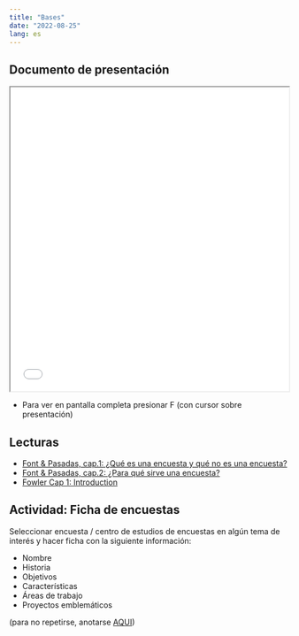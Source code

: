 ---
title: "Bases"
date: "2022-08-25"
lang: es
---

## Documento de presentación
 
<iframe src=/slides/02-bases/02-bases.html height="550" width=100% allowfullscreen="true">
</iframe> 

- Para ver en pantalla completa presionar F (con cursor sobre presentación)

## Lecturas

- [Font & Pasadas, cap.1: ¿Qué es una encuesta y qué no es una encuesta?](files/lecturas/Font&Pasadas2016LasEncuestasdeOpinion.pdf) <br>
- [Font & Pasadas, cap.2: ¿Para qué sirve una encuesta?](files/lecturas/Font&Pasadas2016LasEncuestasdeOpinion.pdf) <br>
- [Fowler Cap 1: Introduction](files/lecturas/Fowler2013Survey Research Methods.pdf)

## Actividad: Ficha de encuestas

Seleccionar encuesta / centro de estudios de encuestas en algún tema de interés y hacer ficha con la siguiente información: 

- Nombre
- Historia
- Objetivos
- Características
- Áreas de trabajo
- Proyectos emblemáticos

(para no repetirse, anotarse [AQUI](https://docs.google.com/spreadsheets/d/1fmaQeupmnE0kJYr-ET0nj4IsWJADDz99dAg7wLGjB78/edit#gid=0))



